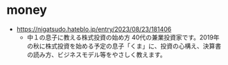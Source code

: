 # money

- https://nigatsudo.hateblo.jp/entry/2023/08/23/181406
  - 中１の息子に教える株式投資の始め方
40代の兼業投資家です。2019年の秋に株式投資を始める予定の息子「くま」に、投資の心構え、決算書の読み方、ビジネスモデル等をやさしく教えます。


